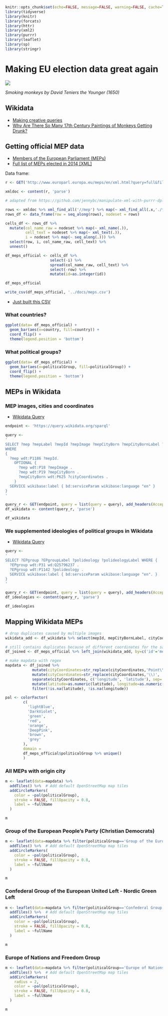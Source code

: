 ```r
knitr::opts_chunk$set(echo=FALSE, message=FALSE, warning=FALSE, cache=TRUE)
library(tidyverse)
library(knitr)
library(forcats)
library(httr)
library(xml2)
library(purrr)
library(leaflet)
library(sp)
library(stringr)
```

# Making EU election data great again

![](monkeys.jpg)

*Smoking monkeys by David Teniers the Younger (1650)*

## Wikidata 

- [Making creative queries](http://tinyurl.com/mhecm35)
- [Why Are There So Many 17th Century Paintings of Monkeys Getting Drunk?](https://resobscura.blogspot.dk/2017/05/why-are-there-so-many-17th-century.html)

## Getting official MEP data

- [Members of the European Parliament (MEPs)](https://data.europa.eu/euodp/en/data/dataset/members-of-the-european-parliament)
- [Full list of MEPs elected in 2014 [XML]](http://www.europarl.europa.eu/meps/en/xml.html?query=full&filter=all)

Data frame: 

```r

r <- GET('http://www.europarl.europa.eu/meps/en/xml.html?query=full&filter=all')

xmldoc <- content(r, 'parse')

# adapted from https://github.com/jennybc/manipulate-xml-with-purrr-dplyr-tidyr

rows <- xmldoc %>% xml_find_all('//mep') %>% map(~ xml_find_all(.x,'./*'))
rows_df <- data_frame(row = seq_along(rows), nodeset = rows)

cells_df <- rows_df %>%
  mutate(col_name_raw = nodeset %>% map(~ xml_name(.)),
         cell_text = nodeset %>% map(~ xml_text(.)),
         i = nodeset %>% map(~ seq_along(.))) %>%
  select(row, i, col_name_raw, cell_text) %>%
  unnest()

df_meps_official <- cells_df %>% 
                    select(-i) %>% 
                    spread(col_name_raw, cell_text) %>% 
                    select(-row) %>%
                    mutate(id=as.integer(id))

df_meps_official

write_csv(df_meps_official, '../docs/meps.csv')

```

- [Just built this CSV](meps.csv)

### What countries?

```r
ggplot(data= df_meps_official) +
  geom_bar(aes(x=country, fill=country)) +
  coord_flip() +
  theme(legend.position = 'bottom')
```

### What political groups?

```r
ggplot(data= df_meps_official) +
  geom_bar(aes(x=politicalGroup, fill=politicalGroup)) +
  coord_flip() +
  theme(legend.position = 'bottom')
```

## MEPs in Wikidata

### MEP images, cities and coordinates

- [Wikidata Query](http://tinyurl.com/khdg6k3)

```r

endpoint <- 'https://query.wikidata.org/sparql'

query <- 
'
SELECT ?mep ?mepLabel ?mepId ?mepImage ?mepCityBorn ?mepCityBornLabel ?cityCoordinates
WHERE
{
  ?mep wdt:P1186 ?mepId.
    OPTIONAL {
      ?mep wdt:P18 ?mepImage .
      ?mep wdt:P19 ?mepCityBorn .
      ?mepCityBorn wdt:P625 ?cityCoordinates . 
    }
  SERVICE wikibase:label { bd:serviceParam wikibase:language "en" }
}
'

query_r <- GET(endpoint, query = list(query = query), add_headers(Accept = 'text/csv'))
df_wikidata <- content(query_r, 'parse')

df_wikidata

```

### We supplemented ideologies of political groups in Wikidata

- [Wikidata Query](http://tinyurl.com/kz3rwwr)

```r

query <-
'
SELECT ?EPgroup ?EPgroupLabel ?polideology ?polideologyLabel WHERE {
  ?EPgroup wdt:P31 wd:Q25796237 . 
  ?EPgroup wdt:P1142 ?polideology . 
  SERVICE wikibase:label { bd:serviceParam wikibase:language "en". }
}
'

query_r <- GET(endpoint, query = list(query = query), add_headers(Accept = 'text/csv'))
df_ideologies <- content(query_r, 'parse')

df_ideologies

```


## Mapping Wikidata MEPs

```r

# drop duplicates caused by multiple images
wikidata_add <- df_wikidata %>% select(mepId, mepCityBornLabel, cityCoordinates) %>% unique()

# still contains duplicates because of different coordinates for the same place and multiple origin cities
df_joined <- df_meps_official %>% left_join(wikidata_add, by=c('id'='mepId'))

# make mapdata with regex
mapdata <- df_joined %>%
            mutate(cityCoordinates=str_replace(cityCoordinates,'Point\\(', '')) %>%
            mutate(cityCoordinates=str_replace(cityCoordinates,'\\)', '')) %>%
            separate(cityCoordinates, c('longitude', 'latitude'), sep=' ') %>%
            mutate(latitude=as.numeric(latitude), longitude=as.numeric(longitude)) %>%
            filter(!is.na(latitude), !is.na(longitude))

pal <- colorFactor(
        c(
          'lightBlue',
          'DarkViolet',
          'green',
          'red',
          'orange',
          'DeepPink',
          'brown',
          'grey'
        ), 
        domain = 
        df_meps_official$politicalGroup %>% unique()
        )

```

### All MEPs with origin city

```r
m <- leaflet(data=mapdata) %>%
  addTiles() %>%  # Add default OpenStreetMap map tiles
  addCircleMarkers(
    color = ~pal(politicalGroup),
    stroke = FALSE, fillOpacity = 0.8,
    label = ~fullName
  )

m 
```

### Group of the European People's Party (Christian Democrats)

```r
m <- leaflet(data=mapdata %>% filter(politicalGroup=='Group of the European People\'s Party (Christian Democrats)')) %>%
  addTiles() %>%  # Add default OpenStreetMap map tiles
  addCircleMarkers(
    color = ~pal(politicalGroup),
    stroke = FALSE, fillOpacity = 0.8,
    label = ~fullName
  )

m 
```

### Confederal Group of the European United Left - Nordic Green Left

```r
m <- leaflet(data=mapdata %>% filter(politicalGroup=='Confederal Group of the European United Left - Nordic Green Left')) %>%
  addTiles() %>%  # Add default OpenStreetMap map tiles
  addCircleMarkers(
    color = ~pal(politicalGroup),
    stroke = FALSE, fillOpacity = 0.8,
    label = ~fullName
  )

m 
```

### Europe of Nations and Freedom Group

```r
m <- leaflet(data=mapdata %>% filter(politicalGroup=='Europe of Nations and Freedom Group')) %>%
  addTiles() %>%  # Add default OpenStreetMap map tiles
  addCircleMarkers(
    radius = 2,
    color = ~pal(politicalGroup),
    stroke = FALSE, fillOpacity = 0.8,
    label = ~fullName
  )

m 
```


